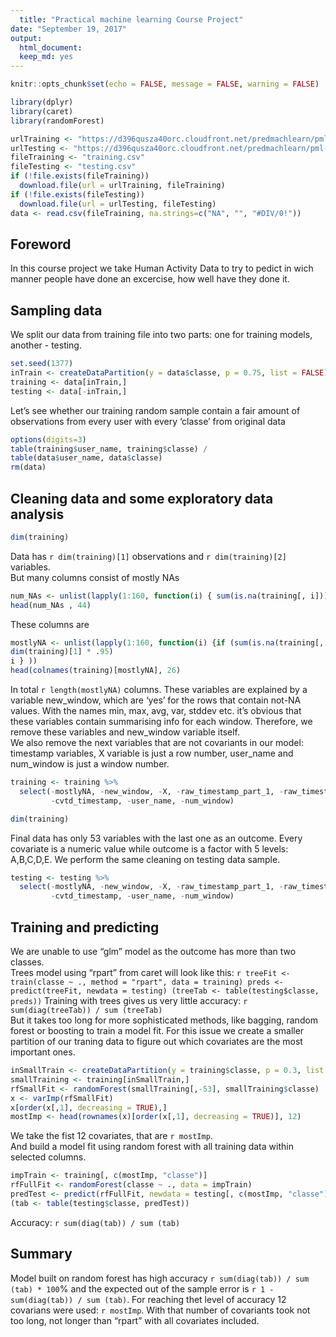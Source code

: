 ```yaml
---
  title: "Practical machine learning Course Project"
date: "September 19, 2017"
output: 
  html_document: 
  keep_md: yes
---
```

  
  ```r
knitr::opts_chunk$set(echo = FALSE, message = FALSE, warning = FALSE)
```

```r
library(dplyr)
library(caret)
library(randomForest)

urlTraining <- "https://d396qusza40orc.cloudfront.net/predmachlearn/pml-training.csv"
urlTesting <- "https://d396qusza40orc.cloudfront.net/predmachlearn/pml-testing.csv"
fileTraining <- "training.csv"
fileTesting <- "testing.csv"
if (!file.exists(fileTraining))
  download.file(url = urlTraining, fileTraining)
if (!file.exists(fileTesting))
  download.file(url = urlTesting, fileTesting)
data <- read.csv(fileTraining, na.strings=c("NA", "", "#DIV/0!"))
```
## Foreword
In this course project we take Human Activity Data to try to pedict in wich manner people have done an excercise, how well have they done it.  

## Sampling data
We split our data from training file into two parts: one for training models, another - testing.
```r
set.seed(1377)
inTrain <- createDataPartition(y = data$classe, p = 0.75, list = FALSE)
training <- data[inTrain,]
testing <- data[-inTrain,]
```
Let's see whether our training random sample contain a fair amount of observations from every user with every 'classe' from original data
```r
options(digits=3)
table(training$user_name, training$classe) /
table(data$user_name, data$classe)
rm(data)
```

## Cleaning data and some exploratory data analysis
```r
dim(training)
```
Data has `r dim(training)[1]` observations and `r dim(training)[2]` variables.  
But many columns consist of mostly NAs 
```r
num_NAs <- unlist(lapply(1:160, function(i) { sum(is.na(training[, i])) } ))
head(num_NAs , 44)
```
These columns are
```r
mostlyNA <- unlist(lapply(1:160, function(i) {if (sum(is.na(training[, i])) >
dim(training)[1] * .95)
i } ))
head(colnames(training)[mostlyNA], 26)
```
In total `r length(mostlyNA)` columns. These variables are explained by a variable new_window, which are 'yes' for the rows that contain not-NA values. With the names min, max, avg, var, stddev etc. it's obvious that these variables contain summarising info for each window. Therefore, we remove these variables and new_window variable itself.  
We also remove the next variables that are not covariants in our model: timestamp variables, X variable is just a row number, user_name and num_window is just a window number.  
```r
training <- training %>%
  select(-mostlyNA, -new_window, -X, -raw_timestamp_part_1, -raw_timestamp_part_2, 
         -cvtd_timestamp, -user_name, -num_window)
```
```r
dim(training)
```
Final data has only 53 variables with the last one as an outcome. Every covariate is a numeric value while outcome is a factor with 5 levels: A,B,C,D,E.  We perform the same cleaning on testing data sample.  
```r
testing <- testing %>%
  select(-mostlyNA, -new_window, -X, -raw_timestamp_part_1, -raw_timestamp_part_2, 
         -cvtd_timestamp, -user_name, -num_window)
```

## Training and predicting
We are unable to use "glm" model as the outcome has more than two classes.  
Trees model using "rpart" from caret will look like this:
  ```r
treeFit <- train(classe ~ ., method = "rpart", data = training)
preds <- predict(treeFit, newdata = testing)
(treeTab <- table(testing$classe, preds))
```
Training with trees gives us very little accuracy: `r sum(diag(treeTab)) / sum (treeTab)`  
But it takes too long for more sophisticated methods, like bagging, random forest or boosting to train a model fit. For this issue we create a smaller partition of our traning data to figure out which covariates are the most important ones.
```r
inSmallTrain <- createDataPartition(y = training$classe, p = 0.3, list = FALSE)
smallTraining <- training[inSmallTrain,]
rfSmallFit <- randomForest(smallTraining[,-53], smallTraining$classe)
x <- varImp(rfSmallFit)
x[order(x[,1], decreasing = TRUE),]
mostImp <- head(rownames(x)[order(x[,1], decreasing = TRUE)], 12)
```
We take the fist 12 covariates, that are `r mostImp`.  
And build a model fit using random forest with all training data within selected columns.
```r
impTrain <- training[, c(mostImp, "classe")]
rfFullFit <- randomForest(classe ~ ., data = impTrain)
predTest <- predict(rfFullFit, newdata = testing[, c(mostImp, "classe")])
(tab <- table(testing$classe, predTest))
```
Accuracy: `r sum(diag(tab)) / sum (tab)`  

## Summary
Model built on random forest has high accuracy `r sum(diag(tab)) / sum (tab) * 100`% and the expected out of the sample error is `r 1 - sum(diag(tab)) / sum (tab)`. For reaching thet level of accuracy 12 covarians were used: `r mostImp`. With that number of covariants took not too long, not longer than "rpart" with all covariates included.